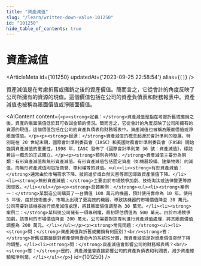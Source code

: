 ```yaml
---
title: "資產減值"
slug: "/learn/written-down-value-101250"
id: "101250"
hide_table_of_contents: true
---
```



# 資產減值

<ArticleMeta id={101250} updatedAt={'2023-09-25 22:58:54'} alias={`[]`} />
<div className='border-solid border-b border-t-0 my-4 border-[var(--ifm-color-gray-300)]' />

資產減值是在考慮折舊或攤銷之後的資產價值。簡而言之，它從會計的角度反映了公司所擁有的資源的現值。這個價值包括在公司的資產負債表和財務報表中。資產減值也被稱為賬面價值或淨賬面價值。

<AIContent content={`<p><strong>定義：</strong>資產減值是指在考慮折舊或攤銷之後，資產的賬面價值低於其可收回金額的情況。簡而言之，它從會計的角度反映了公司所擁有的資源的現值。這個價值包括在公司的資產負債表和財務報表中。資產減值也被稱為賬面價值或淨賬面價值。</p><p><strong>起源：</strong>資產減值的概念起源於會計準則的發展，特別是在 20 世紀末期，國際會計準則委員會（IASC）和美國財務會計準則委員會（FASB）開始強調資產減值的重要性。1998 年，IASC 發佈了《國際會計準則第 36 號：資產減值》，標誌着這一概念的正式確立。</p><p><strong>類別與特點：</strong>資產減值主要分為兩類：有形資產減值和無形資產減值。有形資產減值包括固定資產（如機器設備、建築物等）的減值，而無形資產減值則包括商譽、專利權等的減值。<ul><li><strong>有形資產減值：</strong>通常由於市場需求下降、技術進步或自然災害等原因導致資產價值下降。</li><li><strong>無形資產減值：</strong>主要由於市場競爭加劇、技術淘汰或法律變更等原因導致。</li></ul></p><p><strong>具體案例：</strong><ul><li><strong>案例一：</strong>某製造公司購買了一台價值 100 萬元的機器，預計使用壽命為 10 年。使用 5 年後，由於技術進步，市場上出現了更高效的機器，導致該機器的市場價值降至 30 萬元。公司需要對該機器進行資產減值處理，將其賬面價值調整為 30 萬元。</li><li><strong>案例二：</strong>某科技公司擁有一項專利權，最初評估價值為 500 萬元。由於市場競爭加劇，該專利的市場價值降至 200 萬元。公司需要對該專利進行資產減值處理，將其賬面價值調整為 200 萬元。</li></ul></p><p><strong>常見問題：</strong><ul><li><strong>問：</strong>資產減值與折舊或攤銷有何區別？<br/><strong>答：</strong>折舊或攤銷是對資產使用壽命內的系統性分攤，而資產減值是對資產價值突然下降的調整。</li><li><strong>問：</strong>資產減值會影響公司的財務報表嗎？<br/><strong>答：</strong>是的，資產減值會直接影響公司的資產負債表和利潤表，減少資產總額和淨利潤。</li></ul></p>`} id={101250} />
